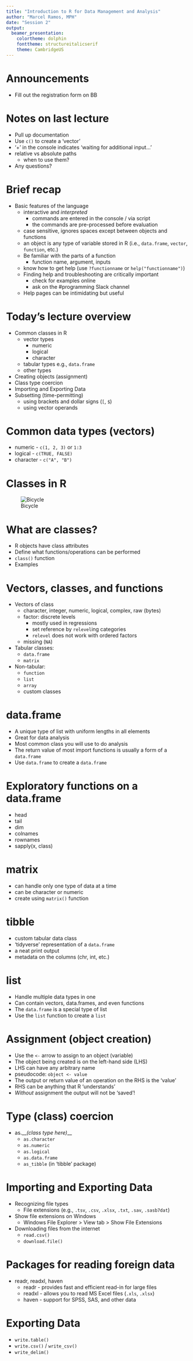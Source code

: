 ```yaml
---
title: "Introduction to R for Data Management and Analysis"
author: "Marcel Ramos, MPH"
date: "Session 2"
output:
  beamer_presentation:
    colortheme: dolphin
    fonttheme: structureitalicserif
    theme: CambridgeUS
---
```


# Announcements

* Fill out the registration form on BB

# Notes on last lecture

* Pull up documentation
* Use `c()` to create a 'vector'
* '+' in the console indicates 'waiting for additional input...'
* relative vs absolute paths
    * when to use them?
* Any questions?

# Brief recap

* Basic features of the language
    * interactive and _interpreted_
        * commands are entered in the console / via script
        * the commands are pre-processed before evaluation
    * case sensitive, ignores spaces except between objects and functions
    * an object is any type of variable stored in R (i.e., `data.frame`, `vector`, `function`, etc.)
    * Be familiar with the parts of a function
        * function name, argument, inputs
    * know how to get help (use `?functionname` or `help("functionname")`)
    * Finding help and troubleshooting are critically important
        * check for examples online
        * ask on the #programming Slack channel
    * Help pages can be intimidating but useful

# Today's lecture overview

* Common classes in R
    * vector types
        * numeric
        * logical
        * character
    * tabular types e.g., `data.frame`
    * other types
* Creating objects (assignment)
* Class type coercion
* Importing and Exporting Data
* Subsetting (time-permitting)
    * using brackets and dollar signs (`[`, `$`)
    * using vector operands

# Common data types (vectors)

* numeric - `c(1, 2, 3)` or `1:3`
* logical - `c(TRUE, FALSE)`
* character - `c("A", "B")`

# Classes in R

![Bicycle](bicycle-34159_960_720.png)

# What are classes?

* R objects have class attributes
* Define what functions/operations can be performed
* `class()` function
* Examples

# Vectors, classes, and functions

* Vectors of class
    * character, integer, numeric, logical, complex, raw (bytes)
    * factor: discrete levels
        * mostly used in regressions
        * set reference by `relevel`ing categories
        * `relevel` does not work with ordered factors
    * missing (`NA`)
* Tabular classes:
    * `data.frame`
    * `matrix`
* Non-tabular:
    * `function`
    * `list`
    * `array`
    * custom classes

# data.frame

* A unique type of list with uniform lengths in all elements
* Great for data analysis
* Most common class you will use to do analysis
* The return value of most import functions is usually a form
of a `data.frame`
* Use `data.frame` to create a `data.frame`

# Exploratory functions on a data.frame

* head
* tail
* dim
* colnames
* rownames
* sapply(x, class)


# matrix

* can handle only one type of data at a time
* can be character or numeric
* create using `matrix()` function

# tibble

* custom tabular data class
* 'tidyverse' representation of a `data.frame`
* a neat print output
* metadata on the columns (chr, int, etc.)

# list

* Handle multiple data types in one
* Can contain vectors, data.frames, and even functions
* The `data.frame` is a special type of list
* Use the `list` function to create a `list`

# Assignment (object creation)

* Use the `<-` arrow to assign to an object (variable)
* The object being created is on the left-hand side (LHS)
* LHS can have any arbitrary name
* pseudocode: `object <- value`
* The output or return value of an operation on the RHS is the 'value'
* RHS can be anything that R 'understands'
* _Without_ assignment the output will not be 'saved'!

# Type (class) coercion

* as.__*(class type here)*__
    * `as.character`
    * `as.numeric`
    * `as.logical`
    * `as.data.frame`
    * `as_tibble` (in 'tibble' package)

# Importing and Exporting Data

* Recognizing file types
    * File extensions (e.g., `.tsv`, `.csv`, `.xlsx`, `.txt`, `.sav`, `.sasb7dat`)
* Show file extensions on Windows
    * Windows File Explorer > View tab > Show File Extensions
* Downloading files from the internet
    * `read.csv()`
    * `download.file()`

# Packages for reading foreign data

* readr, readxl, haven
    * readr - provides fast and efficient read-in for large files
    * readxl - allows you to read MS Excel files (`.xls`, `.xlsx`)
    * haven - support for SPSS, SAS, and other data

# Exporting Data

* `write.table()`
* `write.csv()` / `write_csv()`
* `write_delim()`

